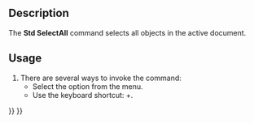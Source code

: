 <languages/>

{{Docnav
|[[Std_BoxElementSelection/pt-br|BoxElementSelection]]
|[[Std_Delete/pt-br|Std Delete]]
|[[Std_Edit_Menu/pt-br|Menu de Edição Std]]
|IconL=Std_BoxElementSelection.svg
|IconR=Std_Delete.svg
|IconC=Freecad.svg
}}

{{GuiCommand
|Name=Std SelectAll
|MenuLocation=Edit → Select All
|Workbenches=All
|Shortcut={{KEY|Ctrl}}+{{KEY|A}}
|SeeAlso=[[Std_BoxSelection|Std BoxSelection]], [[Std_BoxElementSelection|Std BoxElementSelection]]
}}

==Description==

The '''Std SelectAll''' command selects all objects in the active document.

==Usage==

# There are several ways to invoke the command:
#* Select the {{MenuCommand|Edit → [[Image:Std_SelectAll.svg|16px]] Select All}} option from the menu.
#* Use the keyboard shortcut: {{KEY|Ctrl}}+{{KEY|A}}.


{{Docnav
|[[Std_BoxElementSelection|BoxElementSelection]]
|[[Std_Delete|Delete]]
|[[Std_Edit_Menu|Std Edit Menu]]
|IconL=Std_BoxElementSelection.svg
|IconR=Std_Delete.svg
|IconC=Freecad.svg
}}

{{Std_Base_navi{{#translation:}}}}
{{Userdocnavi{{#translation:}}}}